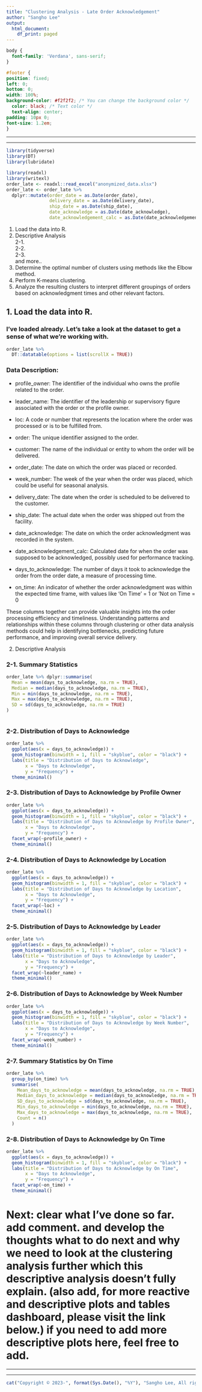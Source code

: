 ```yaml
---
title: "Clustering Analysis - Late Order Acknowledgement"
author: "Sangho Lee"
output:
  html_document:
    df_print: paged
---
```



```css
body {
  font-family: 'Verdana', sans-serif;
}

#footer {
position: fixed;
left: 0;
bottom: 0;
width: 100%;
background-color: #f2f2f2; /* You can change the background color */
  color: black; /* Text color */
  text-align: center;
padding: 10px 0;
font-size: 1.2em;
}

```

------------------------------------------------------------------------

------------------------------------------------------------------------


```r
library(tidyverse)
library(DT)
library(lubridate)

```

```r
library(readxl)
library(writexl)
order_late <- readxl::read_excel("anonymized_data.xlsx") 
order_late <- order_late %>% 
  dplyr::mutate(order_date = as.Date(order_date),
                delivery_date = as.Date(delivery_date),
                ship_date = as.Date(ship_date),
                date_acknowledge = as.Date(date_acknowledge),
                date_acknowledgement_calc = as.Date(date_acknowledgement_calc)) 
```

1. Load the data into R.
2. Descriptive Analysis <br>
 2-1. <br>
 2-2. <br>
 2-3. <br>
 and more.. <br>
3. Determine the optimal number of clusters using methods like the Elbow method.
4. Perform K-means clustering.
5. Analyze the resulting clusters to interpret different groupings of orders based on acknowledgment times and other relevant factors.




## 1. Load the data into R.
### I've loaded already. Let's take a look at the dataset to get a sense of what we're working with.

```r
order_late %>%
  DT::datatable(options = list(scrollX = TRUE))


```

### Data Description:
- profile_owner: The identifier of the individual who owns the profile related to the order.

- leader_name: The identifier of the leadership or supervisory figure associated with the order or the profile owner.

- loc: A code or number that represents the location where the order was processed or is to be fulfilled from.

- order: The unique identifier assigned to the order.

- customer: The name of the individual or entity to whom the order will be delivered.

- order_date: The date on which the order was placed or recorded.

- week_number: The week of the year when the order was placed, which could be useful for seasonal analysis.

- delivery_date: The date when the order is scheduled to be delivered to the customer.

- ship_date: The actual date when the order was shipped out from the facility.

- date_acknowledge: The date on which the order acknowledgment was recorded in the system.

- date_acknowledgement_calc: Calculated date for when the order was supposed to be acknowledged, possibly used for performance tracking.

- days_to_acknowledge: The number of days it took to acknowledge the order from the order date, a measure of processing time.

- on_time: An indicator of whether the order acknowledgment was within the expected time frame, with values like 'On Time' = 1 or 'Not on Time = 0

These columns together can provide valuable insights into the order processing efficiency and timeliness. Understanding patterns and relationships within these columns through clustering or other data analysis methods could help in identifying bottlenecks, predicting future performance, and improving overall service delivery.



2. Descriptive Analysis

### 2-1. Summary Statistics

```r
order_late %>% dplyr::summarise(
  Mean = mean(days_to_acknowledge, na.rm = TRUE),
  Median = median(days_to_acknowledge, na.rm = TRUE),
  Min = min(days_to_acknowledge, na.rm = TRUE),
  Max = max(days_to_acknowledge, na.rm = TRUE),
  SD = sd(days_to_acknowledge, na.rm = TRUE)
)



```


### 2-2. Distribution of Days to Acknowledge
```r
order_late %>% 
  ggplot(aes(x = days_to_acknowledge)) +
  geom_histogram(binwidth = 1, fill = "skyblue", color = "black") +
  labs(title = "Distribution of Days to Acknowledge",
       x = "Days to Acknowledge",
       y = "Frequency") +
  theme_minimal()


```



### 2-3. Distribution of Days to Acknowledge by Profile Owner
```r
order_late %>% 
  ggplot(aes(x = days_to_acknowledge)) +
  geom_histogram(binwidth = 1, fill = "skyblue", color = "black") +
  labs(title = "Distribution of Days to Acknowledge by Profile Owner",
       x = "Days to Acknowledge",
       y = "Frequency") +
  facet_wrap(~profile_owner) +
  theme_minimal()


```

### 2-4. Distribution of Days to Acknowledge by Location
```r
order_late %>% 
  ggplot(aes(x = days_to_acknowledge)) +
  geom_histogram(binwidth = 1, fill = "skyblue", color = "black") +
  labs(title = "Distribution of Days to Acknowledge by Location",
       x = "Days to Acknowledge",
       y = "Frequency") +
  facet_wrap(~loc) +
  theme_minimal()

```

### 2-5. Distribution of Days to Acknowledge by Leader
```r
order_late %>% 
  ggplot(aes(x = days_to_acknowledge)) +
  geom_histogram(binwidth = 1, fill = "skyblue", color = "black") +
  labs(title = "Distribution of Days to Acknowledge by Leader",
       x = "Days to Acknowledge",
       y = "Frequency") +
  facet_wrap(~leader_name) +
  theme_minimal()

```

### 2-6. Distribution of Days to Acknowledge by Week Number
```r
order_late %>% 
  ggplot(aes(x = days_to_acknowledge)) +
  geom_histogram(binwidth = 1, fill = "skyblue", color = "black") +
  labs(title = "Distribution of Days to Acknowledge by Week Number",
       x = "Days to Acknowledge",
       y = "Frequency") +
  facet_wrap(~week_number) +
  theme_minimal()
```

### 2-7. Summary Statistics by On Time
```r
order_late %>%
  group_by(on_time) %>%
  summarise(
    Mean_days_to_acknowledge = mean(days_to_acknowledge, na.rm = TRUE),
    Median_days_to_acknowledge = median(days_to_acknowledge, na.rm = TRUE),
    SD_days_to_acknowledge = sd(days_to_acknowledge, na.rm = TRUE),
    Min_days_to_acknowledge = min(days_to_acknowledge, na.rm = TRUE),
    Max_days_to_acknowledge = max(days_to_acknowledge, na.rm = TRUE),
    Count = n()
  )
```


### 2-8. Distribution of Days to Acknowledge by On Time

```r
order_late %>% 
  ggplot(aes(x = days_to_acknowledge)) +
  geom_histogram(binwidth = 1, fill = "skyblue", color = "black") +
  labs(title = "Distribution of Days to Acknowledge by On Time",
       x = "Days to Acknowledge",
       y = "Frequency") +
  facet_wrap(~on_time) +
  theme_minimal()

```




# Next: clear what I've done so far. add comment. and develop the thoughts what to do next and why we need to look at the clustering analysis further which this descriptive analysis doesn't fully explain. (also add, for more reactive and descriptive plots and tables dashboard, please visit the link below.) if you need to add more descriptive plots here, feel free to add. 



------------------------------------------------------------------------

------------------------------------------------------------------------

::: {#footer}
```r
cat("Copyright © 2023-", format(Sys.Date(), "%Y"), "Sangho Lee, All rights reserved.")
```
:::




